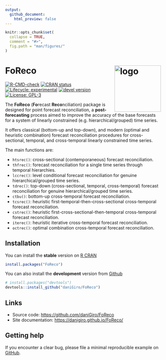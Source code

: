 ```yaml
---
output:
  github_document:
    html_preview: false
---
```


<!-- README.md is generated from README.Rmd. Please edit that file -->

```r
knitr::opts_chunk$set(
  collapse = TRUE,
  comment = "#>",
  fig.path = "man/figures/"
)
```

# FoReco <img src="man/figures/logo.svg" alt="logo" align="right" width="150" style="border: none; float: right;"/>

<!-- badges: start -->

[![R-CMD-check](https://github.com/daniGiro/FoReco/actions/workflows/R-CMD-check.yaml/badge.svg)](https://github.com/daniGiro/FoReco/actions/workflows/R-CMD-check.yaml) [![CRAN status](https://www.r-pkg.org/badges/version/FoReco)](https://CRAN.R-project.org/package=FoReco) [![Lifecycle: experimental](https://img.shields.io/badge/lifecycle-experimental-orange.svg)](https://lifecycle.r-lib.org/articles/stages.html) [![devel version](https://img.shields.io/badge/devel%20version-0.2.5-blue.svg)](https://github.com/daniGiro/FoReco) [![License: GPL-3](https://img.shields.io/badge/license-GPL--3-forestgreen.svg)](https://cran.r-project.org/web/licenses/GPL-3)

<!-- badges: end -->

The **FoReco** (**Fo**recast **Reco**nciliation) package is designed for point forecast reconciliation, a **post-forecasting** process aimed to improve the accuracy of the base forecasts for a system of linearly constrained (e.g. hierarchical/grouped) time series.

It offers classical (bottom-up and top-down), and modern (optimal and heuristic combination) forecast reconciliation procedures for cross-sectional, temporal, and cross-temporal linearly constrained time series.

The main functions are:

-   `htsrec()`: cross-sectional (contemporaneous) forecast reconciliation.
-   `thfrec()`: forecast reconciliation for a single time series through temporal hierarchies.
-   `lccrec()`: level conditional forecast reconciliation for genuine hierarchical/grouped time series.
-   `tdrec()`: top-down (cross-sectional, temporal, cross-temporal) forecast reconciliation for genuine hierarchical/grouped time series.
-   `ctbu()`: bottom-up cross-temporal forecast reconciliation.
-   `tcsrec()`: heuristic first-temporal-then-cross-sectional cross-temporal forecast reconciliation.
-   `cstrec()`: heuristic first-cross-sectional-then-temporal cross-temporal forecast reconciliation.
-   `iterec()`: heuristic iterative cross-temporal forecast reconciliation.
-   `octrec()`: optimal combination cross-temporal forecast reconciliation.

## Installation

You can install the **stable** version on [R CRAN](https://cran.r-project.org/)

``` r
install.packages("FoReco")
```

You can also install the **development** version from [Github](https://github.com/daniGiro/FoReco)

``` r
# install.packages("devtools")
devtools::install_github("daniGiro/FoReco")
```

## Links

-   Source code: <https://github.com/daniGiro/FoReco>
-   Site documentation: <https://danigiro.github.io/FoReco/>

## Getting help

If you encounter a clear bug, please file a minimal reproducible example on [GitHub](https://github.com/daniGiro/FoReco/issues).
